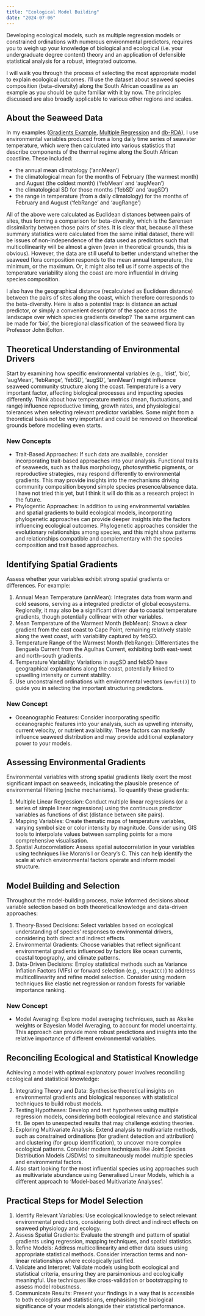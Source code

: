 ```yaml
---
title: "Ecological Model Building"
date: "2024-07-06"
---
```


Developing ecological models, such as multiple regression models or constrained ordinations with numerous environmental predictors, requires you to weigh up your knowledge of biological and ecological (i.e. your undergraduate degree content) theory and an application of defensible statistical analysis for a robust, integrated outcome.

I will walk you through the process of selecting the most appropriate model to explain ecological outcomes. I'll use the dataset about seaweed species composition (beta-diversity) along the South African coastline as an example as you should be quite familiar with it by now. The principles discussed are also broadly applicable to various other regions and scales.

## About the Seaweed Data

In my examples ([Gradients Example](deep_dive.qmd), [Multiple Regression](https://tangledbank.netlify.app/docs/The-Biostatistics-Book-Ch-3-5.pdf) and [db-RDA](constrained_ordination.qmd)), I use environmental variables produced from a long daily time series of seawater temperature, which were then calculated into various statistics that describe components of the thermal regime along the South African coastline. These included:

- the annual mean climatology ('annMean')
- the climatological mean for the months of February (the warmest month) and August (the coldest month) ('febMean' and 'augMean')
- the climatological SD for those months ('febSD' and 'augSD')
- the range in temperature (from a daily climatology) for the months of February and August ('febRange' and 'augRange')

All of the above were calculated as Euclidean distances between pairs of sites, thus forming a comparison for beta-diversity, which is the Sørensen dissimilarity between those pairs of sites. It is clear that, because all these summary statistics were calculated from the same initial dataset, there will be issues of non-independence of the data used as predictors such that multicollinearity will be almost a given (even in theoretical grounds, this is obvious). However, the data are still useful to better understand whether the seaweed flora composition responds to the mean annual temperature, the minimum, or the maximum. Or, it might also tell us if some aspects of the temperature variability along the coast are more influential in driving species composition.

I also have the geographical distance (recalculated as Euclidean distance) between the pairs of sites along the coast, which therefore corresponds to the beta-diversity. Here is also a potential trap: is distance an actual predictor, or simply a convenient descriptor of the space across the landscape over which species gradients develop? The same argument can be made for 'bio', the bioregional classification of the seaweed flora by Professor John Bolton.

## Theoretical Understanding of Environmental Drivers

Start by examining how specific environmental variables (e.g., 'dist', 'bio', 'augMean', 'febRange', 'febSD', 'augSD', 'annMean') might influence seaweed community structure along the coast. Temperature is a very important factor, affecting biological processes and impacting species differently. Think about how temperature metrics (mean, fluctuations, and range) influence reproductive timing, growth rates, and physiological tolerances when selecting relevant predictor variables. Some might from a theoretical basis not be very important and could be removed on theoretical grounds before modelling even starts.

### New Concepts {.unnumbered}

-   Trait-Based Approaches: If such data are available, consider incorporating trait-based approaches into your analysis. Functional traits of seaweeds, such as thallus morphology, photosynthetic pigments, or reproductive strategies, may respond differently to environmental gradients. This may provide insights into the mechanisms driving community composition beyond simple species presence/absence data. I have not tried this yet, but I think it will do this as a research project in the future.
-   Phylogentic Approaches: In addition to using environmental variables and spatial gradients to build ecological models, incorporating phylogenetic approaches can provide deeper insights into the factors influencing ecological outcomes. Phylogenetic approaches consider the evolutionary relationships among species, and this might show patterns and relationships compatible and complementary with the species composition and trait based approaches.

## Identifying Spatial Gradients

Assess whether your variables exhibit strong spatial gradients or differences. For example:

1. Annual Mean Temperature (annMean): Integrates data from warm and cold seasons, serving as a integrated predictor of global ecosystems. Regionally, it may also be a significant driver due to coastal temperature gradients, though potentially collinear with other variables.
2. Mean Temperature of the Warmest Month (febMean): Shows a clear gradient from the east coast to Cape Point, remaining relatively stable along the west coast, with variability captured by febSD.
3. Temperature Range of the Warmest Month (febRange): Differentiates the Benguela Current from the Agulhas Current, exhibiting both east-west and north-south gradients.
4. Temperature Variability: Variations in augSD and febSD have geographical explanations along the coast, potentially linked to upwelling intensity or current stability.
5. Use unconstrained ordinations with environmental vectors (`envfit()`) to guide you in selecting the important structuring predictors.

### New Concept {.unnumbered}

-   Oceanographic Features: Consider incorporating specific oceanographic features into your analysis, such as upwelling intensity, current velocity, or nutrient availability. These factors can markedly influence seaweed distribution and may provide additional explanatory power to your models.

## Assessing Environmental Gradients

Environmental variables with strong spatial gradients likely exert the most significant impact on seaweeds, indicating the plausible presence of environmental filtering (niche mechanisms). To quantify these gradients:

1. Multiple Linear Regression: Conduct multiple linear regressions (or a series of simple linear regressions) using the continuous predictor variables as functions of dist (distance between site pairs).
2. Mapping Variables: Create thematic maps of temperature variables, varying symbol size or color intensity by magnitude. Consider using GIS tools to interpolate values between sampling points for a more comprehensive visualisation.
3. Spatial Autocorrelation: Assess spatial autocorrelation in your variables using techniques like Moran's I or Geary's C. This can help identify the scale at which environmental factors operate and inform model structure.

## Model Building and Selection

Throughout the model-building process, make informed decisions about variable selection based on both theoretical knowledge and data-driven approaches:

1. Theory-Based Decisions: Select variables based on ecological understanding of species' responses to environmental drivers, considering both direct and indirect effects.
2. Environmental Gradients: Choose variables that reflect significant environmental gradients influenced by factors like ocean currents, coastal topography, and climate patterns.
3. Data-Driven Decisions: Employ statistical methods such as Variance Inflation Factors (VIFs) or forward selection (e.g., `stepAIC()`) to address multicollinearity and refine model selection. Consider using modern techniques like elastic net regression or random forests for variable importance ranking.

### New Concept {.unnumbered}

-   Model Averaging: Explore model averaging techniques, such as Akaike weights or Bayesian Model Averaging, to account for model uncertainty. This approach can provide more robust predictions and insights into the relative importance of different environmental variables.

## Reconciling Ecological and Statistical Knowledge

Achieving a model with optimal explanatory power involves reconciling ecological and statistical knowledge:

1. Integrating Theory and Data: Synthesise theoretical insights on environmental gradients and biological responses with statistical techniques to build robust models.
2. Testing Hypotheses: Develop and test hypotheses using multiple regression models, considering both ecological relevance and statistical fit. Be open to unexpected results that may challenge existing theories.
3. Exploring Multivariate Analysis: Extend analysis to multivariate methods, such as constrained ordinations (for gradient detection and attribution) and clustering (for group identification), to uncover more complex ecological patterns. Consider modern techniques like Joint Species Distribution Models (JSDMs) to simultaneously model multiple species and environmental factors.
4. Also start looking for the most influential species using approaches such as multivariate abundance using Generalised Linear Models, which is a different approach to 'Model-based Multivariate Analyses'.

## Practical Steps for Model Selection

1. Identify Relevant Variables: Use ecological knowledge to select relevant environmental predictors, considering both direct and indirect effects on seaweed physiology and ecology.
2. Assess Spatial Gradients: Evaluate the strength and pattern of spatial gradients using regression, mapping techniques, and spatial statistics.
3. Refine Models: Address multicollinearity and other data issues using appropriate statistical methods. Consider interaction terms and non-linear relationships where ecologically justified.
4. Validate and Interpret: Validate models using both ecological and statistical criteria, ensuring they are parsimonious and ecologically meaningful. Use techniques like cross-validation or bootstrapping to assess model robustness.
5. Communicate Results: Present your findings in a way that is accessible to both ecologists and statisticians, emphasising the biological significance of your models alongside their statistical performance.
